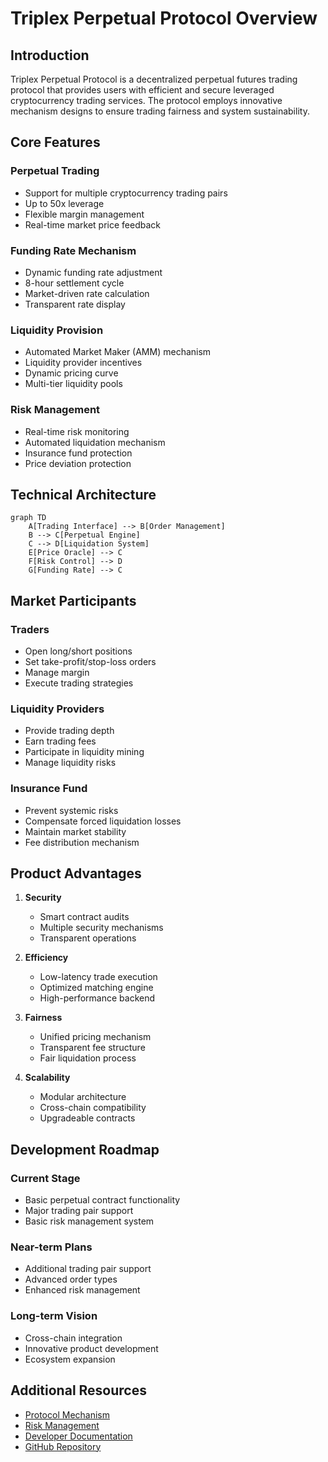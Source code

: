 # Triplex Perpetual Protocol Overview

## Introduction

Triplex Perpetual Protocol is a decentralized perpetual futures trading protocol that provides users with efficient and secure leveraged cryptocurrency trading services. The protocol employs innovative mechanism designs to ensure trading fairness and system sustainability.

## Core Features

### Perpetual Trading
- Support for multiple cryptocurrency trading pairs
- Up to 50x leverage
- Flexible margin management
- Real-time market price feedback

### Funding Rate Mechanism
- Dynamic funding rate adjustment
- 8-hour settlement cycle
- Market-driven rate calculation
- Transparent rate display

### Liquidity Provision
- Automated Market Maker (AMM) mechanism
- Liquidity provider incentives
- Dynamic pricing curve
- Multi-tier liquidity pools

### Risk Management
- Real-time risk monitoring
- Automated liquidation mechanism
- Insurance fund protection
- Price deviation protection

## Technical Architecture

```mermaid
graph TD
    A[Trading Interface] --> B[Order Management]
    B --> C[Perpetual Engine]
    C --> D[Liquidation System]
    E[Price Oracle] --> C
    F[Risk Control] --> D
    G[Funding Rate] --> C
```

## Market Participants

### Traders
- Open long/short positions
- Set take-profit/stop-loss orders
- Manage margin
- Execute trading strategies

### Liquidity Providers
- Provide trading depth
- Earn trading fees
- Participate in liquidity mining
- Manage liquidity risks

### Insurance Fund
- Prevent systemic risks
- Compensate forced liquidation losses
- Maintain market stability
- Fee distribution mechanism

## Product Advantages

1. **Security**
   - Smart contract audits
   - Multiple security mechanisms
   - Transparent operations

2. **Efficiency**
   - Low-latency trade execution
   - Optimized matching engine
   - High-performance backend

3. **Fairness**
   - Unified pricing mechanism
   - Transparent fee structure
   - Fair liquidation process

4. **Scalability**
   - Modular architecture
   - Cross-chain compatibility
   - Upgradeable contracts

## Development Roadmap

### Current Stage
- Basic perpetual contract functionality
- Major trading pair support
- Basic risk management system

### Near-term Plans
- Additional trading pair support
- Advanced order types
- Enhanced risk management

### Long-term Vision
- Cross-chain integration
- Innovative product development
- Ecosystem expansion

## Additional Resources

- [Protocol Mechanism](/perpsDoc/mechanism)
- [Risk Management](/perpsDoc/risk)
- [Developer Documentation](/fordevelopers/overview)
- [GitHub Repository](https://github.com/your-org/triplex) 
